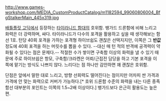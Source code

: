 http://www.games-workshop.com/MEDIA_CustomProductCatalog/m1182594_99060806004_BfgStalkerMain_445x319.jpg 

[[배틀플릿 고딕]]에서 등장하는 [[타이라니드 함대]]의 호위함. 뱅가드 드론함에 비해 느리고 화력은 더 강력하며, 싸다. 타이라니드가 다수의 포격을 활용하고 싶을 때 생각해보는 함선 1호. 턴당 40회 포격을 가하는 포격형 하이브쉽도 괜찮은 선택지지만, 이쪽은 그 '''반값''' 정도에 40회 포격을 하는 머릿수를 뽑을 수 있다. --대신 매 턴 적의 반격에 공격력이 약화될 수 있다는 점은 문제다.-- 적절한 수가 쌓이면 구축함 이상의 화력을 낼 수 있기 때문에 주로 하이브쉽은 항모, 구축함/크라켄은 어뢰/근접전 담당을 하고 기본 포격을 이쪽에 맡기는 방식도 나쁘지 않다. 느리다는 점 하나만 감안하면 꽤 괜찮은 호위함.  

단점은 앞에서 말한 대로 느리고, 방향 선회력도 떨어진다는 점이지만 어차피 싼 가격과 가격에 안 맞는 화력으로 커버가 가능하다.[* 호위 드론함 수준의 화력을 내는 다른 종족 함선 대부분의 포인트는 이쪽의 1.5~2배 이상이다.] 뱅가드보다 은근히 활용도는 높은 편. 
      
